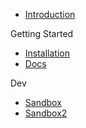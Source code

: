 
* [Introduction](/)

Getting Started

* [Installation](/installation)
* [Docs](/docs)

Dev

* [Sandbox](/docs/sandbox)
* [Sandbox2](/docs/sandbox2)

